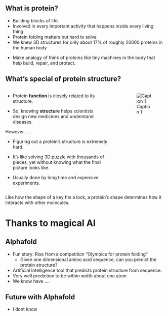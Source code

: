 ## What is protein?

- Building blocks of life.
- Involved in every important activity that happens inside every living thing
- Protein folding matters but hard to solve
- We knew 3D structures for only about 17% of roughly 20000 proteins in the human body

::: {.notes}

- Make analogy of think of proteins like tiny machines in the body that help build, repair, and protect.

:::


## What's special of protein structure? {.nostretch}

::::: {.columns}


:::: {.column width="70%"}

- Protein [**function**]{.primary} is closely related to its structure.

- So, knowing [**structure**]{.primary} helps scientists design new medicines and understand diseases.

::: {.fragment}

[However . . .]{.secondary}

:::

::: {.fragment}

- Figuring out a protein's structure is extremely hard.

- It's like solving 3D puzzle with thousands of pieces, yet [without knowing]{.quaternary} what the final picture looks like.

- Usually done by long time and expensive experiments.
  

:::


::::

:::: {.column width="2%"}

::::

:::: {.column width="28%"}

![Caption 1](figures/protein_struct.png){.stretch-protein}



::::

:::::

::: {.notes}

Like how the shape of a key fits a lock, a protein's shape determines how it interacts with other molecules.

:::


# Thanks to magical AI {.highlight}


## Alphafold

- Fun story: Rise from a competition "Olympics for protein folding"
  - Given one dimensional amino acid sequence, can you predict the protein structure?
- Artificial Intelligence tool that predicts protein structure from sequence.
- Very well prediction to be within width about one atom
- We know have ....

## Future with Alphafold

- I dont know

